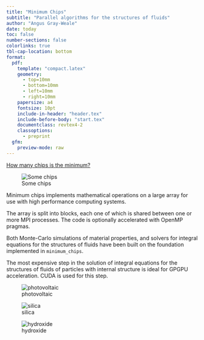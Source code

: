 ```yaml
---
title: "Minimum Chips"
subtitle: "Parallel algorithms for the structures of fluids"
author: "Angus Gray-Weale"
date: today
toc: false
number-sections: false
colorlinks: true
tbl-cap-location: bottom
format:
  pdf:
    template: "compact.latex"
    geometry:
      - top=10mm
      - bottom=10mm
      - left=10mm
      - right=10mm
    papersize: a4
    fontsize: 10pt
    include-in-header: "header.tex"
    include-before-body: "start.tex"
    documentclass: revtex4-2
    classoptions:
      - preprint
  gfm:
    preview-mode: raw
---
```


[How many chips is the minimum?](https://www.abc.net.au/news/2019-12-21/minimum-chips-size-debate-brandon-gatgens/11772776)

![Some chips](chips.png)

Minimum chips implements mathematical operations
on a large array for use with high performance
computing systems.

The array is split into blocks, each one of which
is shared between one or more MPI processes.
The code is optionally accelerated with OpenMP pragmas.

Both Monte-Carlo simulations of material properties,
and solvers for integral equations for the 
structures of fluids have been built on
the foundation implemented in `minimum_chips`.

The most expensive step in the solution of
integral equations for the structures of fluids
of particles with internal structure is ideal
for GPGPU acceleration. CUDA is used for this
step.

![photovoltaic](betaMAPbI3.png)

![silica](silica.png)

![hydroxide](oh_coordination.png)
